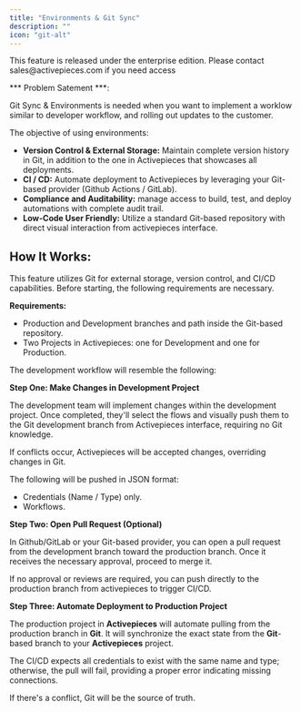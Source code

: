 ```yaml
---
title: "Environments & Git Sync"
description: ""
icon: "git-alt"
---
```


<Warning>
This feature is released under the enterprise edition. Please contact sales@activepieces.com if you need access
</Warning>

*** Problem Satement ***:

Git Sync & Environments is needed when you want to implement a worklow similar to developer workflow, and rolling out updates to the customer.


The objective of using environments:

- **Version Control & External Storage:** Maintain complete version history in Git, in addition to the one in Activepieces that showcases all deployments.
- **CI / CD:** Automate deployment to Activepieces by leveraging your Git-based provider (Github Actions / GitLab).
- **Compliance and Auditability:** manage access to build, test, and deploy automations with complete audit trail.
- **Low-Code User Friendly:** Utilize a standard Git-based repository with direct visual interaction from activepieces interface.

## How It Works:

This feature utilizes Git for external storage, version control, and CI/CD capabilities. Before starting, the following requirements are necessary.

**Requirements:**

- Production and Development branches and path inside the Git-based repository.
- Two Projects in Activepieces: one for Development and one for Production.

The development workflow will resemble the following:

**Step One: Make Changes in Development Project**

The development team will implement changes within the development project. Once completed, they'll select the flows and visually push them to the Git development branch from Activepieces interface, requiring no Git knowledge.

<Note>
If conflicts occur, Activepieces will be accepted changes, overriding changes in Git.
</Note>

The following will be pushed in JSON format:
- Credentials (Name / Type) only.
- Workflows.

**Step Two: Open Pull Request (Optional)**

In Github/GitLab or your Git-based provider, you can open a pull request from the development branch toward the production branch. Once it receives the necessary approval, proceed to merge it.

<Tip> 
If no approval or reviews are required, you can push directly to the production branch from activepieces to trigger CI/CD.
</Tip>

**Step Three: Automate Deployment to Production Project**

The production project in **Activepieces** will automate pulling from the production branch in **Git**. It will synchronize the exact state from the **Git**-based branch to your **Activepieces** project.

The CI/CD expects all credentials to exist with the same name and type; otherwise, the pull will fail, providing a proper error indicating missing connections.

<Note>
If there's a conflict, Git will be the source of truth.
</Note>



